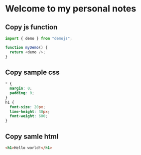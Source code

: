 # Welcome to my personal notes

## Copy js function

```js copy
import { demo } from "demojs";

function myDemo() {
  return <demo />;
}
```

## Copy sample css

```css copy
* {
  margin: 0;
  padding: 0;
}
h1 {
  font-size: 20px;
  line-height: 30px;
  font-weight: 600;
}
```

## Copy samle html

```html copy 
<h1>Hello world!</h1>
```